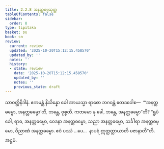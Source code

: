```yaml
---
title: 2.2.8 အနတ္တဓမ္မသုတ္တ
tableOfContents: false
sidebar:
  order: 8
type: tipitaka
basket: su
book: sn
review:
  current: review
  updated: '2025-10-20T15:12:15.458570'
  updated_by: ''
  notes: ''
  history:
  - state: review
    date: '2025-10-20T15:12:15.458570'
    updated_by: ''
    notes: ''
    previous_state: draft
---
```



<DynamicBreadcrumb />


<ReviewStatus review={frontmatter.review} showDetails={true} />

<HypothesisAnnotation frontmatter={frontmatter} />

<Division number="177" book="sn" e="ch" v="18" p="305">

<Paragraph number="862" book="sn">
သာဝတ္ထိနိဒါနံ. ဧကမန္တံ နိသိန္နော ခေါ အာယသ္မာ ရာဓော ဘဂဝန္တံ ဧတဒဝေါစ—  “‘အနတ္တဓမ္မော, အနတ္တဓမ္မော’တိ, ဘန္တေ, ဝုစ္စတိ. ကတမော နု ခေါ, ဘန္တေ, အနတ္တဓမ္မော”တိ? “ရူပံ ခေါ, ရာဓ, အနတ္တဓမ္မော, ဝေဒနာ အနတ္တဓမ္မော, သညာ အနတ္တဓမ္မော, သင်္ခါရာ အနတ္တဓမ္မော, ဝိညာဏံ အနတ္တဓမ္မော. ဧဝံ ပဿံ …ပေ…  နာပရံ ဣတ္ထတ္တာယာတိ ပဇာနာတီ”တိ.

</Paragraph>
</Division>

<Paragraph number="863" type="center" book="sn">
အဋ္ဌမံ.
</Paragraph>